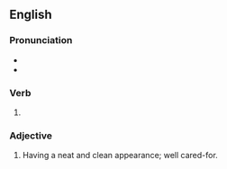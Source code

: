 ==English==

===Pronunciation===
* {{IPA|en|/ɡɹuːmd/}}
* {{rhymes|en|uːmd|s=1}}

===Verb===
{{head|en|verb form}}

# {{en-past of|groom}}

===Adjective===
{{en-adj}}

# Having a neat and clean appearance; well cared-for.